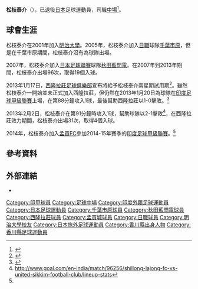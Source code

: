 {{Infobox football biography
| name                = 松枝泰介
| image               = File:Taisuke Matsugae.jpg
| fullname            = 
| birth_date          = {{Birth date and age|1982|12|15|df=y}}
| birth_place         = {{JPN}}[[香川縣|香川縣]]
| height              = {{convert|1.73|m|abbr=on}}
| currentclub         = 已退役
| clubnumber          = 
| position            = [[中場|中場]]
| youthyears1         = 2001–2004
| youthclubs1         = [[明治大學|明治大學]]
| years1              = 2005–2006
| clubs1              = [[千葉市原|千葉市原]]       
| caps1               = 0
| goals1              = 0 
| years2              = 2007–2012
| clubs2              = [[秋田藍閃電|秋田藍閃電]]
| caps2               = 150
| goals2              = 20
| years3              = 2013–2014
| clubs3              = [[西隆拉莊足球俱樂部|西隆拉莊]]
| caps3               = 31
| goals3              = 4
| years4              = 2014–2016
| clubs4              = [[孟買足球俱樂部|孟買FC]]
| caps4               = 26
| goals4              = 3
| nationalyears1      =
| nationalteam1       = 
| nationalcaps1       = 
| nationalgoals1      = 
| pcupdate            = 2020年3月5日
| ntupdate            = 
}}

'''松枝泰介'''（{{bd|1982年|12月15日||}}），已退役[[日本|日本]]足球運動員，司職[[中場|中場]]<ref name="#1">{{cite web|title=Mumbai FC sign Taisuke Matsugae for upcoming season|url=http://sports-nova.com/mumbaifc-sign-taisuke-matsugae/|work=Sports-nova.com|accessdate=9 September 2014|archive-date=2015-07-02|archive-url=https://web.archive.org/web/20150702011206/http://sports-nova.com/mumbaifc-sign-taisuke-matsugae/|dead-url=no}}</ref>。

==球會生涯==
松枝泰介在2001年加入[[明治大學|明治大學]]。2005年，松枝泰介加入[[日職|日職]]球隊[[千葉市原|千葉市原]]，但是在千葉市原期間，松枝泰介沒有為球隊出場。

2007年，松枝泰介加入[[日本足球聯賽_(1999年以後)|日本足球聯賽]]球隊[[秋田藍閃電|秋田藍閃電]]。在2007年到2013年期間，松枝泰介出場96次，取得19個入球。

2013年1月17日，[[西隆拉莊足球俱樂部|西隆拉莊足球俱樂部]]宣布將給予松枝泰介兩星期試用期<ref>{{cite web|title=Lajong Bring Japanese Striker On Trials In A Bid To Strengthen Their Strike Force|url=http://www.shillonglajong.com/lajong-bring-japanese-striker-on-trials-in-a-bid-to-strengthen-their-strike-force|work=Shillong Lajong|accessdate=20 January 2013|archive-date=2019-12-19|archive-url=https://web.archive.org/web/20191219154312/https://www.shillonglajong.com/lajong-bring-japanese-striker-on-trials-in-a-bid-to-strengthen-their-strike-force/|dead-url=yes}}</ref>。雖然松枝泰介一開始並未正式加入西隆拉莊，但仍然在2013年1月20日為球隊在[[印度足球甲級聯賽|印度足球甲級聯賽]]上場，在第88分鐘攻入1球，最後幫助西隆拉莊以1-0擊敗{{tsl|en|Indian Arrows||佩蘭箭矢}}。<ref>{{cite web|last=Nakashe|first=Mrunal|title=Pailan Arrows 1-0 Shillong Lajong FC: Papas' side edge out Shillong in a tight contest|url=http://www.goal.com/en-india/match/96238/pailan-arrows-vs-shillong-lajong-fc/report|work=Goal.com|accessdate=20 January 2013}}</ref>

2013年2月2日，松枝泰介在第91分鐘時攻入1球，幫助球隊以2-1擊敗{{tsl|en|United Sikkim F.C.||錫金聯}}<ref>http://www.goal.com/en-india/match/96256/shillong-lajong-fc-vs-united-sikkim-football-club/lineup-stats</ref>，在西隆拉莊效力期間，松枝泰介出場31次，取得4個入球。

2014年，松枝泰介加入[[孟買足球俱樂部|孟買FC]]參加2014-15年賽季的[[印度足球甲級聯賽|印度足球甲級聯賽]]。<ref name="#1"/>

==參考資料==
{{reflist}}

==外部連結==
* {{Soccerway|taisuke-matsugane/282104}}

[[Category:印甲球員|Category:印甲球員]]
[[Category:足球中場|Category:足球中場]]
[[Category:印度外籍足球運動員|Category:印度外籍足球運動員]]
[[Category:日本足球運動員|Category:日本足球運動員]]
[[Category:千葉市原球員|Category:千葉市原球員]]
[[Category:秋田藍閃電球員|Category:秋田藍閃電球員]]
[[Category:西隆拉莊球員|Category:西隆拉莊球員]]
[[Category:孟買城球員|Category:孟買城球員]]
[[Category:日職球員|Category:日職球員]]
[[Category:明治大學校友|Category:明治大學校友]]
[[Category:日本旅外足球運動員|Category:日本旅外足球運動員]]
[[Category:香川縣出身人物|Category:香川縣出身人物]]
[[Category:香川縣足球運動員|Category:香川縣足球運動員]]